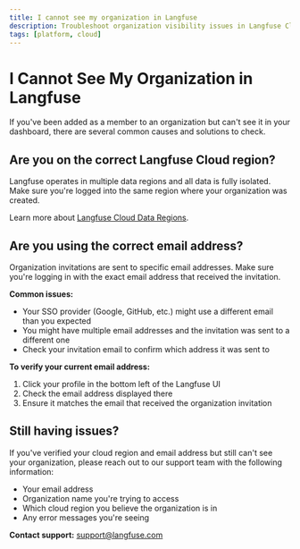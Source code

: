 ```yaml
---
title: I cannot see my organization in Langfuse
description: Troubleshoot organization visibility issues in Langfuse Cloud. Learn how to verify your cloud region, email address, and resolve common access problems.
tags: [platform, cloud]
---
```


# I Cannot See My Organization in Langfuse

If you've been added as a member to an organization but can't see it in your dashboard, there are several common causes and solutions to check.

## Are you on the correct Langfuse Cloud region?

Langfuse operates in multiple data regions and all data is fully isolated. Make sure you're logged into the same region where your organization was created.

Learn more about [Langfuse Cloud Data Regions](/security/data-regions).

## Are you using the correct email address?

Organization invitations are sent to specific email addresses. Make sure you're logging in with the exact email address that received the invitation.

**Common issues:**

- Your SSO provider (Google, GitHub, etc.) might use a different email than you expected
- You might have multiple email addresses and the invitation was sent to a different one
- Check your invitation email to confirm which address it was sent to

**To verify your current email address:**

1. Click your profile in the bottom left of the Langfuse UI
2. Check the email address displayed there
3. Ensure it matches the email that received the organization invitation

## Still having issues?

If you've verified your cloud region and email address but still can't see your organization, please reach out to our support team with the following information:

- Your email address
- Organization name you're trying to access
- Which cloud region you believe the organization is in
- Any error messages you're seeing

**Contact support:** [support@langfuse.com](mailto:support@langfuse.com)
